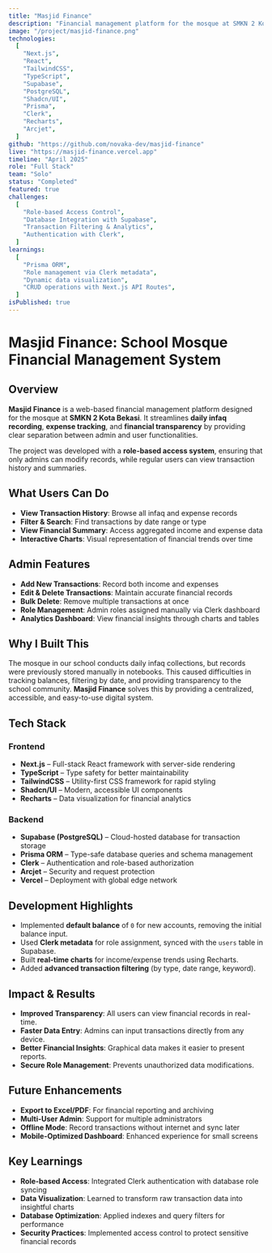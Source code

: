```yaml
---
title: "Masjid Finance"
description: "Financial management platform for the mosque at SMKN 2 Kota Bekasi, ensuring transparency and ease of record-keeping"
image: "/project/masjid-finance.png"
technologies:
  [
    "Next.js",
    "React",
    "TailwindCSS",
    "TypeScript",
    "Supabase",
    "PostgreSQL",
    "Shadcn/UI",
    "Prisma",
    "Clerk",
    "Recharts",
    "Arcjet",
  ]
github: "https://github.com/novaka-dev/masjid-finance"
live: "https://masjid-finance.vercel.app"
timeline: "April 2025"
role: "Full Stack"
team: "Solo"
status: "Completed"
featured: true
challenges:
  [
    "Role-based Access Control",
    "Database Integration with Supabase",
    "Transaction Filtering & Analytics",
    "Authentication with Clerk",
  ]
learnings:
  [
    "Prisma ORM",
    "Role management via Clerk metadata",
    "Dynamic data visualization",
    "CRUD operations with Next.js API Routes",
  ]
isPublished: true
---
```


# Masjid Finance: School Mosque Financial Management System

## Overview

**Masjid Finance** is a web-based financial management platform designed for the mosque at **SMKN 2 Kota Bekasi**.
It streamlines **daily infaq recording**, **expense tracking**, and **financial transparency** by providing clear separation between admin and user functionalities.

The project was developed with a **role-based access system**, ensuring that only admins can modify records, while regular users can view transaction history and summaries.

## What Users Can Do

- **View Transaction History**: Browse all infaq and expense records
- **Filter & Search**: Find transactions by date range or type
- **View Financial Summary**: Access aggregated income and expense data
- **Interactive Charts**: Visual representation of financial trends over time

## Admin Features

- **Add New Transactions**: Record both income and expenses
- **Edit & Delete Transactions**: Maintain accurate financial records
- **Bulk Delete**: Remove multiple transactions at once
- **Role Management**: Admin roles assigned manually via Clerk dashboard
- **Analytics Dashboard**: View financial insights through charts and tables

## Why I Built This

The mosque in our school conducts daily infaq collections, but records were previously stored manually in notebooks.
This caused difficulties in tracking balances, filtering by date, and providing transparency to the school community.
**Masjid Finance** solves this by providing a centralized, accessible, and easy-to-use digital system.

## Tech Stack

### Frontend

- **Next.js** – Full-stack React framework with server-side rendering
- **TypeScript** – Type safety for better maintainability
- **TailwindCSS** – Utility-first CSS framework for rapid styling
- **Shadcn/UI** – Modern, accessible UI components
- **Recharts** – Data visualization for financial analytics

### Backend

- **Supabase (PostgreSQL)** – Cloud-hosted database for transaction storage
- **Prisma ORM** – Type-safe database queries and schema management
- **Clerk** – Authentication and role-based authorization
- **Arcjet** – Security and request protection
- **Vercel** – Deployment with global edge network

## Development Highlights

- Implemented **default balance** of `0` for new accounts, removing the initial balance input.
- Used **Clerk metadata** for role assignment, synced with the `users` table in Supabase.
- Built **real-time charts** for income/expense trends using Recharts.
- Added **advanced transaction filtering** (by type, date range, keyword).

## Impact & Results

- **Improved Transparency**: All users can view financial records in real-time.
- **Faster Data Entry**: Admins can input transactions directly from any device.
- **Better Financial Insights**: Graphical data makes it easier to present reports.
- **Secure Role Management**: Prevents unauthorized data modifications.

## Future Enhancements

- **Export to Excel/PDF**: For financial reporting and archiving
- **Multi-User Admin**: Support for multiple administrators
- **Offline Mode**: Record transactions without internet and sync later
- **Mobile-Optimized Dashboard**: Enhanced experience for small screens

## Key Learnings

- **Role-based Access**: Integrated Clerk authentication with database role syncing
- **Data Visualization**: Learned to transform raw transaction data into insightful charts
- **Database Optimization**: Applied indexes and query filters for performance
- **Security Practices**: Implemented access control to protect sensitive financial records
